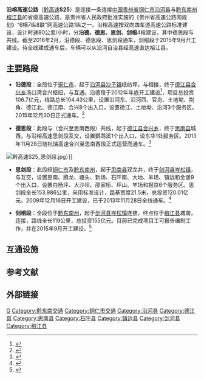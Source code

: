 {{中国高速公路信息框
| 省名 = Guizhou
| 编号 = S25
| 名称 = 沿河—榕江
| 地圖 = 
| 路線簡稱 = 沿榕高速公路
| 最近通車日期 = 2015年12月30日（[[沿河县|沿河县]]至[[德江县|德江县]]）
| 规划总里程 =
| 起點 = {{China Expwy Name|S26|[[酉沿高速公路|酉沿高速公路]]||重庆}}
| 終點 = {{China Expwy Name|G76}}
| 出口處數 = 23 
| 服务区数 = 11
}}

'''沿榕高速公路'''（[[贵州高速公路|黔高速]]'''S25'''）是连接一条连接[[中国|中国]][[贵州省|贵州省]][[铜仁市|铜仁市]][[沿河土家族自治县|沿河县]]与[[黔东南州|黔东南州]][[榕江县|榕江县]]的省级高速公路，是贵州省人民政府批准实施的《贵州省高速公路网规划》“6横7纵8联”网高速公路1纵之一。沿榕高速按双向四车道高速公路标准建设，设计时速80公里/小时，分'''沿德、德思、思剑、剑榕'''4段建设，其中德思段与{{China Expwy Name|G56|[[杭瑞高速|杭瑞高速]]}}共线。截至2016年2月，沿德段、德思段、思剑段通车，剑榕段于2015年9月开工建设。待全线建成通车后，车辆可以从沿河自治县经高速直达榕江县。

==主要路段==
*'''沿德段'''：全段位于[[铜仁市|铜仁市]]，起于[[沿河土家族自治县|沿河县]][[沙子镇|沙子镇]]纸纺坪，与{{China Expwy Name|S26|[[酉沿高速公路|酉沿高速公路]]|P = Chongqing}}相接，终于[[德江县|德江县]][[合兴土家族乡|合兴乡]]汤口湾合兴枢纽，与{{China Expwy Name|G56|[[杭瑞高速|杭瑞高速]]}}互通。沿德段于2012年年底开工建设<ref>{{cite news|title=沿河至德江高速公路开工|url=http://gzdsb.gog.cn/system/2012/12/08/011807958.shtml|newspaper=《贵州都市报》|publisher=多彩贵州网|date=2012年12月8日|access-date=2016年2月16日|archive-url=https://web.archive.org/web/20161026171600/http://gzdsb.gog.cn/system/2012/12/08/011807958.shtml|archive-date=2016年10月26日|dead-url=yes}}</ref>，项目总投资106.7亿元，线路总长104.43公里，设置沿河东、沿河西、官舟、土地坳、荆角、德江北、德江南、合兴8个出入口，设置德江、土地坳、沿河3个服务区。2015年12月30日正式通车。<ref>{{cite news|title=沿河:沿德高速正式通车|url=http://www.gz.xinhuanet.com/2015-12/31/c_1117633593.htm|publisher=[[新华网|新华网]]|date=2015年12月31日|deadurl=yes|archiveurl=https://web.archive.org/web/20161026171615/http://www.gz.xinhuanet.com/2015-12/31/c_1117633593.htm|archivedate=2016年10月26日}}</ref>

*'''德思段'''：此段与{{China Expwy Name|G56|[[杭瑞高速|杭瑞高速]]}}（合兴至思南西段）共线，起于[[德江县|德江县]][[合兴土家族乡|合兴乡]]，终于[[思南县|思南县]]城西，与沿榕高速思剑段互交，设置鹦鹉溪1个出入口，设东华1处服务区。2013年11月28日随杭瑞高速合兴至思南西段正式运营而通车。<ref>{{cite news|title=沿榕高速公路思剑段与杭瑞高速公路思遵段通车运营|url=http://www.qjt.gov.cn/gzsjtyst/web2012/common/detail.jsp?s=26&ID=7111|publisher=贵州省交通运输厅|date=2013年11月29日}}{{dead link|date=2018年3月 |bot=InternetArchiveBot |fix-attempted=yes }}</ref>

[[File:黔高速S25_思剑段.jpg|thumb]]）]]
*'''思剑段'''：此段经[[铜仁市|铜仁市]]及[[黔东南州|黔东南州]]，起于[[思南县|思南县]]双龙井，终于[[剑河县|剑河县]][[岑松镇|岑松镇]]，与{{China Expwy Name|G60|[[沪昆高速|沪昆高速]]}}互交，设置思南、腾龙、塘头、新场、石阡南、大地、羊场、镇远和金堡9个出入口，设置白杨坪、大沙坝、邵家桥、坪山、羊场和报京6个服务区。思剑段全长153.986公里，采用标准设计，路基宽度21.5米，总投资120.01亿元。2009年12月16日开工建设，已于2013年11月28日全线通车。<ref>{{cite news|title=我省北上重庆南下珠江三角洲的大动脉——思剑高速通车试运营|url=http://epaper.gywb.cn/gywb/html/2013-11/29/content_366982.htm|newspaper=《贵阳晚报》|publisher=贵阳新闻网|date=2013年11月29日|access-date=2016年2月16日|archive-url=https://web.archive.org/web/20170115022208/http://epaper.gywb.cn/gywb/html/2013-11/29/content_366982.htm|archive-date=2017年1月15日|dead-url=yes}}</ref>

*'''剑榕段'''：全段位于[[黔东南州|黔东南州]]，起于[[剑河县|剑河县]][[岑松镇|岑松镇]]连接{{China Expwy Name|G60|[[沪昆高速|沪昆高速]]}}，终点位于[[榕江县|榕江县]]城南，连接{{China Expwy Name|G76|[[厦蓉高速|厦蓉高速]]}}，路线全长119公里，总投资155亿元。目前已完成项目工可报告编制工作，并在2015年9月开工建设。<ref>{{cite news|title=黔东南2015年将新开工建设5条高速公路|url=http://www.qdntv.com/show-14-2011-1.html|publisher=黔东南广电|date=2015年5月11日|accessdate=2015年5月18日|archive-date=2015年5月18日|archive-url=https://web.archive.org/web/20150518154632/http://www.qdntv.com/show-14-2011-1.html|dead-url=yes}}</ref>

==互通设施==
{{Start expwy exit box|place=1}}
{{Expwy exit item|place=[[铜仁市|铜仁市]]<br />[[沿河县|沿河县]]|place rows=5|type=T|name=贵州沙子|highway connection={{China Expwy Name|S26|[[酉沿高速公路|酉沿高速公路]] ||重庆}}}}
{{Expwy exit item|type=E|name=沿河东|road connection={{中国国道名|326}}}}
{{Expwy exit item|type=E|name=沿河|road connection={{中国县道名|540}}}}
{{Expwy exit item|type=E|name=官舟|road connection={{中国国道名|326}}}}
{{Expwy exit item|type=S|name=官舟服务区}}
{{Expwy exit item|place=[[铜仁市|铜仁市]]<br />[[德江县|德江县]]|place rows=7|type=P|name=德江北停车区}}
{{Expwy exit item|type=E|name=德江北|road connection={{中国国道名|326}}}}
{{Expwy exit item|type=H|name=德江|highway connection={{China Expwy Name|S10|[[德习高速公路|德习高速公路]]|P=Guizhou}}}}
{{Expwy exit item|type=E|name=德江南|road connection={{中国国道名|326}}}}
{{Expwy exit item|type=P|name=新合朋停车区}}
{{Expwy exit item|type=E|name=合兴|road connection={{中国县道名|536}}}}
{{Expwy exit item|state=c|type=H|name=合兴南|highway connection={{China Expwy Name|G56|[[思遵高速公路|思遵高速公路]]}}}}
{{Expwy exit item|place=[[铜仁市|铜仁市]]<br />[[思南县|思南县]]|place rows=7|state=c|type=E|name=温泉|road connection={{中国县道名|536}}}}
{{Expwy exit item|state=c|type=S|name=思南服务区}}
{{Expwy exit item|state=c|type=H|name=思南北|highway connection={{China Expwy Name|G56|[[思遵高速公路|思遵高速公路]]}}}}
{{Expwy exit item|type=E|name=思南西|road connection={{中国省道名|304|304省道}}}}
{{Expwy exit item|type=E|name=思南南|road connection={{中国省道名|203|203省道}}}}
{{Expwy exit item|type=P|name=邵家桥停车区}}
{{Expwy exit item|type=E|name=塘头|road connection={{中国省道名|203|203省道}}}}
{{Expwy exit item|place=[[铜仁市|铜仁市]]<br />[[石阡县|石阡县]]|place rows=5|type=S|name=大沙坝服务区}}
{{Expwy exit item|type=E|name=石阡北|road connection={{中国省道名|203|203省道}}}}
{{Expwy exit item|type=E|name=石阡|road connection=佛顶山南路}}
{{Expwy exit item|type=H|name=石阡南|highway connection={{China Expwy Name|S30|[[江黔高速公路|江黔高速公路]]|P=Guizhou}}}}
{{Expwy exit item|type=P|name=坪山停车区}}
{{Expwy exit item|place=[[黔东南州|黔东南州]]<br />[[镇远县|镇远县]]|place rows=8|type=E|name=大地|road connection={{中国县道名|011}}}}
{{Expwy exit item|type=E|name=羊场|road connection={{中国县道名|805}}}}
{{Expwy exit item|type=S|name=羊场服务区}}
{{Expwy exit item|type=S|name=白杨坪服务区|comment=南行}}
{{Expwy exit item|type=EP|name=镇远西|alias=白杨坪停车区|road connection={{中国省道名|306|306省道}}|comment=无南行出口<br>北行}}
{{Expwy exit item|type=E|name=镇远|road connection={{中国县道名|828}}<br>{{中国省道名|306|306省道}}|comment=[[File:Aiga_railtransportation_inv.svg|20px]][[镇远站|镇远站]]}}
{{Expwy exit item|type=E|name=金堡|road connection={{中国县道名|832}}}}
{{Expwy exit item|type=S|name=报京服务区|comment=南行停车区}}
{{Expwy exit item|place=[[黔东南州|黔东南州]]<br />[[剑河县|剑河县]]|place rows=4|type=H|name=岑松|highway connection={{China Expwy Name|G60|[[三凯高速公路|三凯高速公路]]}}}}
{{Expwy exit item|type=E|state=u|name=柳川|road connection={{中国省道名|311|P=贵州}}|comment=}}
{{Expwy exit item|type=S|state=u|name=柳川服务区|comment=北行，剑河县柳川镇}} 
{{Expwy exit item|type=E|state=u|name=南哨|road connection= |comment=}}
{{Expwy exit item|place=[[黔东南州|黔东南州]]<br />[[榕江县|榕江县]]|place rows=5|type=E|state=u|name=郎洞|road connection={{中国省道名|202|P=贵州}}<br>{{中国省道名|311|P=贵州}}|comment=}}
{{Expwy exit item|type=S|state=u|name=郎洞服务区|comment=南行 锦屏县城}}
{{Expwy exit item|type=E|state=u|name=寨蒿|road connection=|comment=}}
{{Expwy exit item|type=E|state=u|name=榕江北|road connection={{中国省道名|308|P=贵州}}<br>{{中国铁路名|贵广客运专线}}|comment=}}
{{Expwy exit item|type=EH|state=u|name=榕江南|road connection={{中国国道名|321}}<br>{{China Expwy Name|G76|[[厦蓉高速公路|厦蓉高速公路]]}}|comment=}}
{{End expwy exit box|place=1}}

==参考文献==
{{reflist}}
==外部链接==
{{贵州省高速公路}}
{{DEFAULTSORT:X沿榕高速公路}}
[[Category:贵州省高速公路|G]]
[[Category:黔东南交通|Category:黔东南交通]]
[[Category:铜仁市交通|Category:铜仁市交通]]
[[Category:沿河县|Category:沿河县]]
[[Category:德江县|Category:德江县]]
[[Category:思南县|Category:思南县]]
[[Category:石阡县|Category:石阡县]]
[[Category:镇远县|Category:镇远县]]
[[Category:剑河县|Category:剑河县]]
[[Category:榕江县|Category:榕江县]]